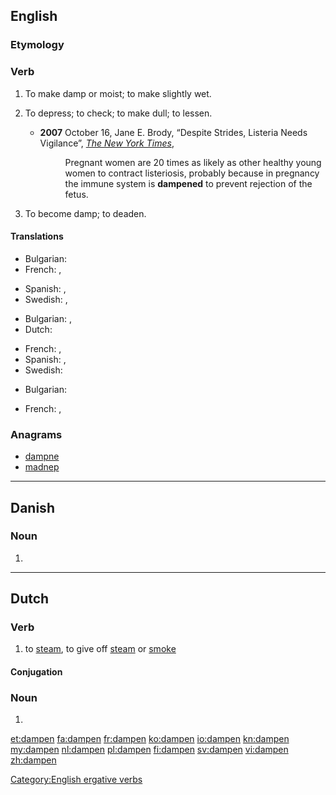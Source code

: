 ==English==

===Etymology===
{{suffix|damp|en|ss=3}}

===Verb===
{{en-verb}}

# {{transitive}} To make damp or moist; to make slightly wet.
# {{transitive}} To depress; to check; to make dull; to lessen.
#* '''2007''' October 16, Jane E. Brody, “Despite Strides, Listeria Needs Vigilance”, ''[[w:The New York Times|The New York Times]]'',
#*: Pregnant women are 20 times as likely as other healthy young women to contract listeriosis, probably because in pregnancy the immune system is '''dampened''' to prevent rejection of the fetus.
# {{intransitive}} To become damp; to deaden.

{{Webster 1913}}

====Translations====
{{trans-top|make damp}}
* Bulgarian: {{t|bg|навлажнявам}}
* French: {{t|fr|humecter}}, {{t|fr|humidifier}}
{{trans-mid}}
* Spanish: {{t|es|humedecer}}, {{t|es|humectar}}
* Swedish: {{t|sv|fukta}}, {{t|sv|väta}}
{{trans-bottom}}
{{trans-top|depress, lessen}}
* Bulgarian: {{t|bg|обезсърчавам}}, {{t|bg|угнетявам}}
* Dutch: {{t|nl|bedrukken}}
{{trans-mid}}
* French: {{t|fr|déprécier}}, {{t|fr|rabaisser}}
* Spanish: {{t|es|deprimir}}, {{t|es|reducir}}
* Swedish: {{t+|sv|dämpa}}
{{trans-bottom}}
{{trans-top|become damp, to deaden}}
* Bulgarian: {{t|bg|навлажнявам се}}
{{trans-mid}}
* French: {{t|fr|s'humidifier}}, {{t|fr|s'humecter}}
{{trans-bottom}}

===Anagrams===
* [[dampne#English|dampne]]
* [[madnep#English|madnep]]

[[Category:English ergative verbs]]

----

==Danish==

===Noun===
{{head|da|noun form|g=c}}

# {{form of|singular definite|damp|lang=da}}

----

==Dutch==

===Verb===
{{nl-verb|wk-t}}

# to [[steam]], to give off [[steam]] or [[smoke]]

====Conjugation====
{{nl-conj-wk|damp|dt=t}}

===Noun===
{{head|nl}}

# {{nl-noun-form|pl=1|damp}}

[[et:dampen]]
[[fa:dampen]]
[[fr:dampen]]
[[ko:dampen]]
[[io:dampen]]
[[kn:dampen]]
[[my:dampen]]
[[nl:dampen]]
[[pl:dampen]]
[[fi:dampen]]
[[sv:dampen]]
[[vi:dampen]]
[[zh:dampen]]